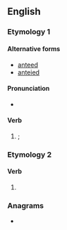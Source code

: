 ==English==

===Etymology 1===

====Alternative forms====
* [[anteed]]
* [[anteied]]

====Pronunciation====
* {{audio|en|en-us-anted.ogg|Audio (US)}}

====Verb====
{{head|en|verb form}}

# {{en-past of|ante}}; {{alternative spelling of|en|anteed|nocap=1}}

===Etymology 2===

====Verb====
{{head|en|verb form}}

# {{en-past of|ant}}

===Anagrams===
* {{anagrams|en|a=adent|Dante|Tenda|atend|denat|denat.|entad}}